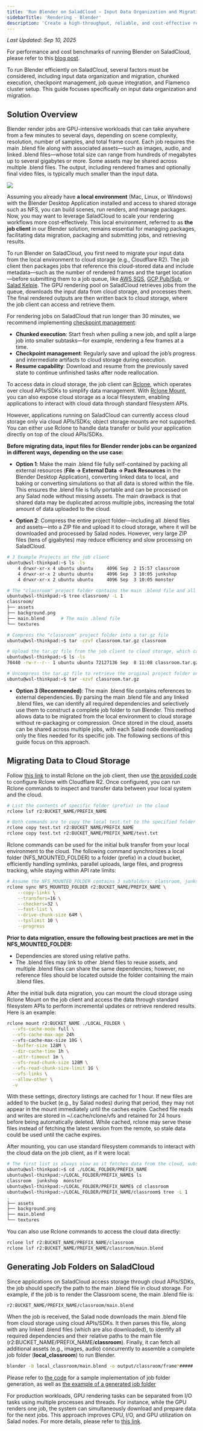 ```yaml
---
title: 'Run Blender on SaladCloud – Input Data Organization and Migration'
sidebarTitle: 'Rendering - Blender'
description: 'Create a high-throughput, reliable, and cost-effective rendering workflow on SaladCloud.'
---
```


_Last Updated: Sep 10, 2025_

For performance and cost benchmarks of running Blender on SaladCloud, please refer to this
[blog post](https://blog.salad.com/blender-rendering-benchmark/).

To run Blender efficiently on SaladCloud, several factors must be considered, including input data organization and
migration, chunked execution, checkpoint management, job queue integration, and Flamenco cluster setup. This guide
focuses specifically on input data organization and migration.

## Solution Overview

Blender render jobs are GPU-intensive workloads that can take anywhere from a few minutes to several days, depending on
scene complexity, resolution, number of samples, and total frame count. Each job requires the main .blend file along
with associated assets—such as images, audio, and linked .blend files—whose total size can range from hundreds of
megabytes up to several gigabytes or more. Some assets may be shared across multiple .blend files. The output, including
rendered frames and optionally final video files, is typically much smaller than the input data.

<img src="/container-engine/images/blender_input1.png" />

Assuming you already have **a local environment** (Mac, Linux, or Windows) with the Blender Desktop Application
installed and access to shared storage such as NFS, you can build scenes, run renders, and manage packages. Now, you may
want to leverage SaladCloud to scale your rendering workflows more cost-effectively. This local environment, referred to
as **the job client** in our Blender solution, remains essential for managing packages, facilitating data migration,
packaging and submitting jobs, and retrieving results.

To run Blender on SaladCloud, you first need to migrate your input data from the local environment to cloud storage
(e.g., Cloudflare R2). The job client then packages jobs that reference this cloud-stored data and include metadata—such
as the number of rendered frames and the target location—before submitting them to a job queue, like
[AWS SQS](/container-engine/how-to-guides/job-processing/sqs),
[GCP Pub/Sub](/container-engine/how-to-guides/job-processing/gcp-pub-sub), or
[Salad Kelpie](/container-engine/how-to-guides/job-processing/kelpie). The GPU rendering pool on SaladCloud retrieves
jobs from the queue, downloads the input data from cloud storage, and processes them. The final rendered outputs are
then written back to cloud storage, where the job client can access and retrieve them.

For rendering jobs on SaladCloud that run longer than 30 minutes, we recommend implementing
[checkpoint management](/container-engine/explanation/job-processing/long-running-tasks#save-running-state):

- **Chunked execution**: Start fresh when pulling a new job, and split a large job into smaller subtasks—for example,
  rendering a few frames at a time.
- **Checkpoint management**: Regularly save and upload the job’s progress and intermediate artifacts to cloud storage
  during execution.
- **Resume capability**: Download and resume from the previously saved state to continue unfinished tasks after node
  reallocation.

To access data in cloud storage, the job client can [Rclone](https://rclone.org/), which operates over cloud APIs/SDKs
to simplify data management. With [Rclone Mount](https://rclone.org/commands/rclone_mount/), you can also expose cloud
storage as a local filesystem, enabling applications to interact with cloud data through standard filesystem APIs.

However, applications running on SaladCloud can currently access cloud storage only via cloud APIs/SDKs; object storage
mounts are not supported. You can either use Rclone to handle data transfer or build your application directly on top of
the cloud APIs/SDKs.

**Before migrating data, input files for Blender render jobs can be organized in different ways, depending on the use
case:**

- **Option 1**: Make the main .blend file fully self-contained by packing all external resources (**File → External Data
  → Pack Resources** in the Blender Desktop Application), converting linked data to local, and baking or converting
  simulations so that all data is stored within the file. This ensures the .blend file is fully portable and can be
  processed on any Salad node without missing assets. The main drawback is that shared data may be duplicated across
  multiple jobs, increasing the total amount of data uploaded to the cloud.

- **Option 2**: Compress the entire project folder—including all .blend files and assets—into a ZIP file and upload it
  to cloud storage, where it will be downloaded and processed by Salad nodes. However, very large ZIP files (tens of
  gigabytes) may reduce efficiency and slow processing on SaladCloud.

```bash
# 3 Example Projects on the job client
ubuntu@wsl-thinkpad:~$ ls -ls
    4 drwxr-xr-x 4 ubuntu ubuntu     4096 Sep  2 15:57 classroom
    4 drwxr-xr-x 2 ubuntu ubuntu     4096 Sep  3 10:05 junkshop
    4 drwxr-xr-x 2 ubuntu ubuntu     4096 Sep  3 10:05 monster

# The "classroom" project folder contains the main .blend file and all associated assets
ubuntu@wsl-thinkpad:~$ tree classroom/ -L 1
classroom/
├── assets
├── background.png
├── main.blend      # The main .blend file
└── textures

# Compress the "classroom" project folder into a tar.gz file
ubuntu@wsl-thinkpad:~$ tar -czvf classroom.tar.gz classroom

# Upload the tar.gz file from the job client to cloud storage, which can be downloaded and processed by Salad nodes
ubuntu@wsl-thinkpad:~$ ls -ls
70440 -rw-r--r-- 1 ubuntu ubuntu 72127136 Sep  8 11:08 classroom.tar.gz

# Uncompress the tar.gz file to retrieve the original project folder on Salad nodes
ubuntu@wsl-thinkpad:~$ tar -xzvf classroom.tar.gz
```

- **Option 3 (Recommended)**: The main .blend file contains references to external dependencies. By parsing the main
  .blend file and any linked .blend files, we can identify all required dependencies and selectively use them to
  construct a complete job folder to run Blender. This method allows data to be migrated from the local environment to
  cloud storage without re-packaging or compression. Once stored in the cloud, assets can be shared across multiple
  jobs, with each Salad node downloading only the files needed for its specific job. The following sections of this
  guide focus on this approach.

## Migrating Data to Cloud Storage

Follow [this link](https://rclone.org/install/) to install Rclone on the job client, then use
[the provided code](https://github.com/SaladTechnologies/mds/blob/main/high-performance-storage/config.py#L30) to
configure Rclone with Cloudflare R2. Once configured, you can run Rclone commands to inspect and transfer data between
your local system and the cloud.

```bash
# List the contents of specific folder (prefix) in the cloud
rclone lsf r2:BUCKET_NAME/PREFIX_NAME

# Both commands are to copy the local test.txt to the specified folder (prefix) in the cloud
rclone copy test.txt r2:BUCKET_NAME/PREFIX_NAME
rclone copy test.txt r2:BUCKET_NAME/PREFIX_NAME/test.txt
```

Rclone commands can be used for the initial bulk transfer from your local environment to the cloud. The following
command synchronizes a local folder (NFS_MOUNTED_FOLDER) to a folder (prefix) in a cloud bucket, efficiently handling
symlinks, parallel uploads, large files, and progress tracking, while staying within API rate limits:

```bash
# Assume the NFS_MOUNTED_FOLDER contains 3 subfolders: classroom, junkshop and monster
rclone sync NFS_MOUNTED_FOLDER r2:BUCKET_NAME/PREFIX_NAME \
    --copy-links \
    --transfers=16 \
    --checkers=32 \
    --fast-list \
    --drive-chunk-size 64M \
    --tpslimit 10 \
    --progress
```

**Prior to data migration, ensure the following best practices are met in the NFS_MOUNTED_FOLDER:**

- Dependencies are stored using relative paths.
- The .blend files may link to other .blend files to reuse assets, and multiple .blend files can share the same
  dependencies; however, no reference files should be located outside the folder containing the main .blend files.

After the initial bulk data migration, you can mount the cloud storage using Rclone Mount on the job client and access
the data through standard filesystem APIs to perform incremental updates or retrieve rendered results. Here is an
example:

```bash
rclone mount r2:BUCKET_NAME ./LOCAL_FOLDER \
  --vfs-cache-mode full \
  --vfs-cache-max-age 24h
  --vfs-cache-max-size 10G \
  --buffer-size 128M \
  --dir-cache-time 1h \
  --attr-timeout 1m \
  --vfs-read-chunk-size 128M \
  --vfs-read-chunk-size-limit 1G \
  --vfs-links \
  --allow-other \
  -v
```

With these settings, directory listings are cached for 1 hour. If new files are added to the bucket (e.g., by Salad
nodes) during that period, they may not appear in the mount immediately until the caches expire. Cached file reads and
writes are stored in ~/.cache/rclone/vfs and retained for 24 hours before being automatically deleted. While cached,
rclone may serve these files instead of fetching the latest version from the remote, so stale data could be used until
the cache expires.

After mounting, you can use standard filesystem commands to interact with the cloud data on the job client, as if it
were local:

```bash
# The first list is always slow as it fetches data from the cloud, subsequent lists are fast as data is cached locally
ubuntu@wsl-thinkpad:~$ cd ./LOCAL_FOLDER/PREFIX_NAME
ubuntu@wsl-thinkpad:~/LOCAL_FOLDER/PREFIX_NAME$ ls
classroom  junkshop  monster
ubuntu@wsl-thinkpad:~/LOCAL_FOLDER/PREFIX_NAME$ cd classroom
ubuntu@wsl-thinkpad:~/LOCAL_FOLDER/PREFIX_NAME/classroom$ tree -L 1
.
├── assets
├── background.png
├── main.blend
└── textures
```

You can also use Rclone commands to access the cloud data directly:

```bash
rclone lsf r2:BUCKET_NAME/PREFIX_NAME/classroom
rclone lsf r2:BUCKET_NAME/PREFIX_NAME/classroom/main.blend
```

## Generating Job Folders on SaladCloud

Since applications on SaladCloud access storage through cloud APIs/SDKs, the job should specify the path to the main
.blend file in cloud storage. For example, if the job is to render the Classroom scene, the main .blend file is:

```bash
r2:BUCKET_NAME/PREFIX_NAME/classroom/main.blend
```

When the job is received, the Salad node downloads the main .blend file from cloud storage using cloud APIs/SDKs. It
then parses this file, along with any linked .blend files (which are also downloaded), to identify all required
dependencies and their relative paths to the main file (r2:BUCKET_NAME/PREFIX_NAME/**classroom**). Finally, it can fetch
all additional assets (e.g., images, audio) concurrently to assemble a complete job folder (**local_classroom**) to run
Blender.

```bash
blender -b local_classroom/main.blend -o output/classroom/frame*##### -F PNG -f 1 -- --cycles-device CUDA
```

Please refer to [the code](https://github.com/SaladTechnologies/rendering/blob/main/basic/generate_job_folder.py) for a
sample implementation of job folder generation, as well as
[the example of a generated job folder](https://github.com/SaladTechnologies/rendering/blob/main/basic/generated_job_folder.txt)

For production workloads, GPU rendering tasks can be separated from I/O tasks using multiple processes and threads. For
instance, while the GPU renders one job, the system can simultaneously download and prepare data for the next jobs. This
approach improves CPU, I/O, and GPU utilization on Salad nodes. For more details, please refer to
[this link](https://github.com/SaladTechnologies/mds/tree/main/inference-server#use-a-job-queue).
